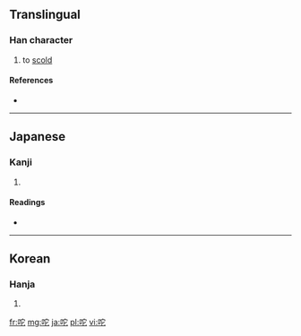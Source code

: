 ==Translingual==

===Han character===
{{Han char|rn=30|rad=口|as=05|sn=8|four=|canj=口十心 (RJP)}}

# to [[scold]]

====References====
* {{Han ref|kx=0185.211|dj=0405.170|hdz=10608.111|uh=549C|ud=21660}}

----

==Japanese==

===Kanji===
{{ja-kanji|grade=|rs=口05}}

# {{defn|lang=ja|sort=口05}}

====Readings====
* {{ja-readings|on=[[た]] (ta), [[と]] (to)|kun=[[しかる]] (shikaru)}}

----

==Korean==

===Hanja===
{{ko-hanja|hangeul=타|rv=ta|mr=t'a}}

# {{defn|lang=ko|sort=口05}}

[[fr:咜]]
[[mg:咜]]
[[ja:咜]]
[[pl:咜]]
[[vi:咜]]